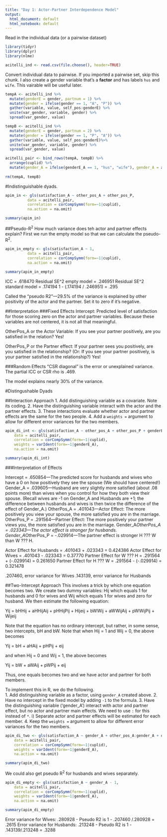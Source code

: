 ```yaml
---
title: "Day 1: Actor-Partner Interdependence Model"
output:
  html_document: default
  html_notebook: default
---
```

Read in the individual data (or a pairwise dataset) 

```r
library(tidyr)
library(dplyr)
library(nlme)

acitelli_ind <- read.csv(file.choose(), header=TRUE)
```

Convert individual data to pairwise. If you imported a pairwise set, skip this chunk. I also create a gender variable that's a **factor** and has labels `hus` and `wife`. This vairable will be useful later. 

```r
tempA <- acitelli_ind %>% 
  mutate(genderE = gender, partnum = 1) %>%
  mutate(gender = ifelse(gender == 1, "A", "P")) %>%
  gather(variable, value, self_pos:genderE) %>%
  unite(var_gender, variable, gender) %>%
  spread(var_gender, value)

tempB <- acitelli_ind %>% 
  mutate(genderE = gender, partnum = 2) %>%
  mutate(gender = ifelse(gender == 1, "P", "A")) %>%
  gather(variable, value, self_pos:genderE)%>%
  unite(var_gender, variable, gender) %>%
  spread(var_gender, value)

acitelli_pair <- bind_rows(tempA, tempB) %>%
  arrange(cuplid) %>%
  mutate(gender_A = ifelse(genderE_A == 1, "hus", "wife"), gender_A = as.factor(gender_A)) 
  
rm(tempA, tempB)
```


#Indistinguishable dyads.

```r
apim_in <- gls(satisfaction_A ~ other_pos_A + other_pos_P,
          data = acitelli_pair,
          correlation = corCompSymm(form=~1|cuplid),
          na.action = na.omit)

summary(apim_in)
```

##Pseudo-R^2^
How much variance does teh actor and partner effects explain? First we run the empty model so that we can calculate the pseudo-R^2^.

```r
apim_in_empty <- gls(satisfaction_A ~ 1,
          data = acitelli_pair,
          correlation = corCompSymm(form=~1|cuplid),
          na.action = na.omit)

summary(apim_in_empty)
```

ICC = .618470
Residual SE^2 empty model = .246951
Residual SE^2 standard model = .174194
1 - (.174194 / .246951) = .295

Called the "pseudo R2"---29.5% of the variance is explained by other positivity of the actor and the partner. Set it to zero if it's negative.

##Interpretation
###Fixed Effects
Intercept:  Predicted level of satisfaction for those scoring zero on the actor and partner variables.  Because these variables are not centered, it is not all that meaningful.

OtherPos_A or the Actor Variable: If you see your partner positively, are you satisfied in the relation? Yes!

OtherPos_P or the Partner effect: If your partner sees you positively, are you satisfied in the relationship? (Or: If you see your partner positively, is your partner satisfied in the relationship?) Yes!

###Random Effects
"CSR diagonal" is the error or unexplained variance.
The partial ICC or CSR rho is .469.

The model explains nearly 30% of the variance. 


#Distingushable Dyads

##Interaction Approach
1. Add distinguishing variable as a covariate.  Note its coding.
2. Have the distinguishing variable interact with the actor and the partner effects.
3. These interactions evaluate whether actor and partner effects are the same for the two people.
4. Add a `weights =` argument to allow for different error variances for the two members.


```r
apim_di_int <- gls(satisfaction_A ~ other_pos_A + other_pos_P + genderE_A + other_pos_A*genderE_A + other_pos_P*genderE_A,
    data = acitelli_pair,
    correlation = corCompSymm(form=~1|cuplid), 
    weights = varIdent(form=~1|genderE_A), 
    na.action = na.omit)

summary(apim_di_int)
```

###Interpretation of Effects 

Intercept = .650854---The predicted score for husbands and wives who have a 0 on how positively they see the spouse (We should have centered!)
Gender_A  = .039605---Husband are very slightly more satisfied (about .08 points more) than wives when you control for how they both view their spouse.  (Recall wives are -1 on Gender_A and Husbands are +1; the difference between husbands and wives is then twice the difference of the effect of Gender_A.)
OtherPos_A = .401043---Actor Effect: The more positively you view your spouse, the more satisfied you are in the marriage.
OtherPos_P = .291564---Partner Effect:  The more positively your partner views you, the more satisfied you are in the marriage.
Gender_A*OtherPos_A = .023343---The actor effect is stronger for husbands.
Gender_A*OtherPos_P = -.029914---The partner effect is stronger H ??? W than W ??? H.

Actor Effect for Husbands = .401043 + .023343 = 0.424386
Actor Effect for Wives = .401043 - .023343  = 0.37770
Partner Effect for W ??? H = .291564 + (-.029914) = 0.261650
Partner Effect for H ??? W = .291564 - (-.029914) = 0.321478

.207460, error variance for Wives
.143139, error variance for Husbands



##Two-Intercept Approach
This involves a trick by which one equation becomes two.  We create two dummy variables: Hij which equals 1 for husbands and 0 for wives and Wij which equals 1 for wives and zero for husband.  We then estimate the following equation:

Yij = bHHij + aHHijAij + pHHijPij + Hijeij + bWWij + aWWijAij + pWWijPij + Wijeij

Note that the equation has no ordinary intercept, but rather, in some sense, two intercepts, bH and bW.  Note that when Hij = 1 and Wij = 0, the above becomes

Yij = bH + aHAij + pHPij + eij

and when Hij = 0 and Wij = 1, the above becomes

Yij = bW + aWAij + pWPij + eij

Thus, one equals becomes two and we have actor and partner for both members.

To implement this in R, we do the following.  
1. Add distinguishing variable as a factor, using `gender_A` created above.
2. Have no intercept in the fixed model by adding `-1` to the formula.
3. Have the distinguishing variable ('gender_A') interact with actor and partner effect, but no actor and partner main effects. We need to use `:` for this instead of `*`.
  i) Separate actor and partner effects will be estimated for each member.
4. Keep the `weights =` argument to allow for different error variances for the two members.


```r
apim_di_two <- gls(satisfaction_A ~ gender_A + other_pos_A:gender_A + other_pos_P:gender_A - 1,
    data = acitelli_pair,
    correlation = corCompSymm(form=~1|cuplid), 
    weights = varIdent(form=~1|genderE_A), 
    na.action = na.omit)

summary(apim_di_two)
```

We could also get pseudo R^2^ for husbands and wives separately. 

```r
apim_di_empty <- gls(satisfaction_A ~ gender_A - 1,
    data = acitelli_pair,
    correlation = corCompSymm(form=~1|cuplid), 
    weights = varIdent(form=~1|genderE_A), 
    na.action = na.omit)

summary(apim_di_empty)
```

Error variance for Wives: .280928 
- Pseudo R2 is 1 - .207460 /.280928 = .2615
Error variance for Husbands: .213248 
- Pseudo R2 is 1 - .143139/.213248 = .3288
